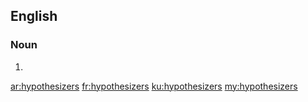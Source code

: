==English==

===Noun===
{{head|en|plural}}

# {{plural of|hypothesizer|lang=en}}

[[ar:hypothesizers]]
[[fr:hypothesizers]]
[[ku:hypothesizers]]
[[my:hypothesizers]]